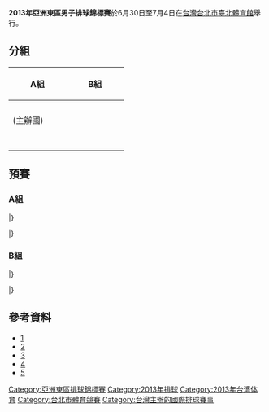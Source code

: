{{Infobox FIVB tournament
| competition  = 亞洲東區男子排球錦標賽
| continent    = Asia
| gender       = men
| year         = 2013
| logo         = 
| size         = 220px
| caption      =
| host         = {{TWN}}
| dates        = 6月30日至7月4日
| teams        = 7
| venues       = 1
| cities       = 1
| champions    = 
| title_number = 
| mvp          = 
| website      =
| last         = 
| next         = 
}}

'''2013年亞洲東區男子排球錦標賽'''於6月30日至7月4日在[[台灣|台灣]][[台北市|台北市]][[臺北體育館|臺北體育館]]舉行。


==分組==


{| class="wikitable" width=90%
!width=25%|A組 
!width=25%|B組 
|- 
|
{{vb|TPE}} (主辦國)<br>
{{vb|JPN}}<br>
{{vb|MAC}}
|
{{vb|CHN}}<br>
{{vb|KOR}}<br>
{{vb|MGL}}<br>
{{vb|HKG}}
|}

==預賽==

===A組===
{{Vb cl header}}
{{Vb cl4 team |p=1 |t={{vb|TPE}} |mw=2 |mw2=0 |ml=0 |ml2=0 |spw=152 |spl=108 |sw=6 |sl=0 |bc=#ccffcc}}
{{Vb cl4 team |p=2 |t={{vb|JPN}} |mw=1 |mw2=0 |ml=1 |ml2=0 |spw=144 |spl=108 |sw=3 |sl=3}}
{{Vb cl4 team |p=3 |t={{vb|MAC}} |mw=0 |mw2=0 |ml=3 |ml2=0 |spw=70 |spl=150 |sw=0 |sl=6}}
|}

{{Vb res start 5}}
{{Vb res 5|6月30日|19:00|'''{{vb-rt|TPE}}'''|3–0|{{vb|JPN}}|27–25|25–23|25–21|||77–69|}}
{{Vb res 5|7月1日|14:00|'''{{vb-rt|JPN}}'''|3–0|{{vb|MAC}}|25–7|25–13|25–11|||75–31|}}
{{Vb res 5|7月2日|18:00|'''{{vb-rt|TPE}}'''|3–0|{{vb|MAC}}|25–15|25–15|25–9|||75–39|}}
|}

===B組===
{{Vb cl header}}
{{Vb cl4 team |p=1 |t={{vb|CHN}} |mw=3 |mw2=0 |ml=0 |ml2=0 |spw=267 |spl=231 |sw=9 |sl=2 |bc=#ccffcc}}
{{Vb cl4 team |p=2 |t={{vb|KOR}} |mw=0 |mw2=0 |ml=0 |ml2=0 |spw=0 |spl=0 |sw=0 |sl=0 }}
{{Vb cl4 team |p=3 |t={{vb|MGL}} |mw=0 |mw2=0 |ml=0 |ml2=0 |spw=0 |spl=0 |sw=0 |sl=0}}
{{Vb cl4 team |p=3 |t={{vb|HKG}} |mw=0 |mw2=0 |ml=0 |ml2=0 |spw=0 |spl=0 |sw=0 |sl=0}}
|}

{{Vb res start 5}}
{{Vb res 5|6月30日|14:00|'''{{vb-rt|KOR}}'''|3–0|{{vb|HKG}}|25-13|25-16|25-13|||75-42|}}
{{Vb res 5|6月30日|16:00|'''{{vb-rt|CHN}}'''|3–0|{{vb|MGL}}|25-13|25-22|25-19|||75-54|}}
{{Vb res 5|7月1日|16:00|'''{{vb-rt|KOR}}'''|3–0|{{vb|MGL}}|25-23|25-20|25-13|||75-50|}}
{{Vb res 5|7月1日|18:00|'''{{vb-rt|CHN}}'''|3–1|{{vb|HKG}}|25-20|25-20|22-25|25-20||97-85|}}
{{Vb res 5|7月2日|14:00|'''{{vb-rt|MGL}}'''|3–0|{{vb|HKG}}|25-17|25-21|25-17|||75-55|}}
{{Vb res 5|7月2日|16:00|'''{{vb-rt|CHN}}'''|3–1|{{vb|KOR}}|20-25|25-23|25-23|25-21||95-92|}}
|}

==參考資料==
*[https://web.archive.org/web/20130826093605/http://www.asianvolleyball.org/upfile/bulletin/files/201307/409592214_1373288855.pdf]
*[https://web.archive.org/web/20130826083817/http://www.asianvolleyball.org/upfile/bulletin/files/201307/631661169_1373288901.pdf]
*[https://web.archive.org/web/20130826072711/http://www.asianvolleyball.org/upfile/bulletin/files/201307/2094283183_1373288938.pdf]
*[https://web.archive.org/web/20130826134043/http://www.asianvolleyball.org/upfile/bulletin/files/201307/1895887041_1373288969.pdf]
*[https://web.archive.org/web/20130826081328/http://www.asianvolleyball.org/upfile/bulletin/files/201307/955031235_1373289000.pdf]

[[Category:亞洲東區排球錦標賽|Category:亞洲東區排球錦標賽]]
[[Category:2013年排球|Category:2013年排球]]
[[Category:2013年台湾体育|Category:2013年台湾体育]]
[[Category:台北市體育競賽|Category:台北市體育競賽]]
[[Category:台灣主辦的國際排球賽事|Category:台灣主辦的國際排球賽事]]